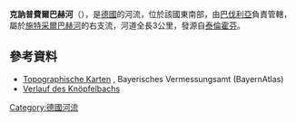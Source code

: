 {{No footnotes|time=2020-12-09T08:42:39+00:00}}
{{Coord|49.07007|N|10.88516|E|display=title}}

'''克訥普費爾巴赫河'''（{{lang-de|Knöpfelbach}}），是[[德國|德國]]的河流，位於該國東南部，由[[巴伐利亞|巴伐利亞]]負責管轄，屬於[[施特采爾巴赫河|施特采爾巴赫河]]的右支流，河道全長3公里，發源自[[泰倫霍芬|泰倫霍芬]]。

==參考資料==
* [http://geoportal.bayern.de/bayernatlas/?x=2RgYT2iGt9hGht0RHc3xiDib3o8*xpn8asNoYyKBuMIutXVD2S2N6b29IcYLbSYqSACNyfbOxMkZNucFaBtGHUOuuEbuVZGy9wDE9J*h3ag&X=5438728.38&Y=4417807.19&zoom=10&lang=de&topic=ba&bgLayer=tk&catalogNodes=122 Topographische Karten] {{Wayback|url=http://geoportal.bayern.de/bayernatlas/?x=2RgYT2iGt9hGht0RHc3xiDib3o8*xpn8asNoYyKBuMIutXVD2S2N6b29IcYLbSYqSACNyfbOxMkZNucFaBtGHUOuuEbuVZGy9wDE9J*h3ag&X=5438728.38&Y=4417807.19&zoom=10&lang=de&topic=ba&bgLayer=tk&catalogNodes=122 |date=20160304092400 }}, Bayerisches Vermessungsamt (BayernAtlas)
* [http://geoportal.bayern.de/bayernatlas/?x=2RgYT2iGt9hGht0RHc3xiDib3o8*xpn8asNoYyKBuMIutXVD2S2N6b29IcYLbSYqSACNyfbOxMkZNucFaBtGHUOuuEbuVZGy9wDE9J*h3ag&X=5438728.38&Y=4417807.19&zoom=10&lang=de&topic=ba&bgLayer=tk&catalogNodes=122 Verlauf des Knöpfelbachs] {{Wayback|url=http://geoportal.bayern.de/bayernatlas/?x=2RgYT2iGt9hGht0RHc3xiDib3o8*xpn8asNoYyKBuMIutXVD2S2N6b29IcYLbSYqSACNyfbOxMkZNucFaBtGHUOuuEbuVZGy9wDE9J*h3ag&X=5438728.38&Y=4417807.19&zoom=10&lang=de&topic=ba&bgLayer=tk&catalogNodes=122 |date=20160304092400 }}

{{Germany-geo-stub}}
[[Category:德國河流|Category:德國河流]]